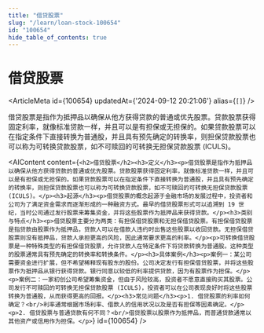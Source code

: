 ```yaml
---
title: "借贷股票"
slug: "/learn/loan-stock-100654"
id: "100654"
hide_table_of_contents: true
---
```



# 借贷股票

<ArticleMeta id={100654} updatedAt={'2024-09-12 20:21:06'} alias={`[]`} />
<div className='border-solid border-b border-t-0 my-4 border-[var(--ifm-color-gray-300)]' />

借贷股票是指作为抵押品以确保从他方获得贷款的普通或优先股票。贷款股票获得固定利率，就像标准贷款一样，并且可以是有担保或无担保的。如果贷款股票可以在指定条件下直接转换为普通股，并且具有预先确定的转换率，则担保贷款股票也可以称为可转换贷款股票，如不可赎回的可转换无担保贷款股票 (ICULS)。

<AIContent content={`<h2>借贷股票</h2><h3>定义</h3><p>借贷股票是指作为抵押品以确保从他方获得贷款的普通或优先股票。贷款股票获得固定利率，就像标准贷款一样，并且可以是有担保或无担保的。如果贷款股票可以在指定条件下直接转换为普通股，并且具有预先确定的转换率，则担保贷款股票也可以称为可转换贷款股票，如不可赎回的可转换无担保贷款股票 (ICULS)。</p><h3>起源</h3><p>借贷股票的概念起源于金融市场的发展过程中，投资者和公司为了满足资金需求而逐渐形成的一种融资方式。最早的借贷股票形式可以追溯到 19 世纪，当时公司通过发行股票来筹集资金，并将这些股票作为抵押品来获得贷款。</p><h3>类别与特点</h3><p>借贷股票主要分为两类：有担保借贷股票和无担保借贷股票。有担保借贷股票是指贷款由股票作为抵押品，贷款人可以在借款人违约时出售这些股票以收回贷款。无担保借贷股票则没有抵押品，贷款人承担更高的风险，因此通常要求更高的利率。</p><p>可转换借贷股票是一种特殊类型的有担保借贷股票，允许贷款人在特定条件下将贷款转换为普通股。这种类型的股票通常具有预先确定的转换率和转换条件。</p><h3>具体案例</h3><p>案例一：某公司需要资金进行扩展，但不希望稀释现有股东的股份。公司决定发行有担保借贷股票，并将这些股票作为抵押品从银行获得贷款。银行同意以较低的利率提供贷款，因为有股票作为担保。</p><p>案例二：一家初创公司希望筹集资金，但由于风险较高，投资者不愿意直接购买其股票。公司发行不可赎回的可转换无担保贷款股票 (ICULS)，投资者可以在公司表现良好时将这些股票转换为普通股，从而获得更高的回报。</p><h3>常见问题</h3><p>1. 借贷股票的利率如何确定？<br/>利率通常根据市场利率、借款人的信用状况以及是否有担保等因素确定。</p><p>2. 借贷股票与普通贷款有何不同？<br/>借贷股票以股票作为抵押品，而普通贷款通常以其他资产或信用作为担保。</p>`} id={100654} />

